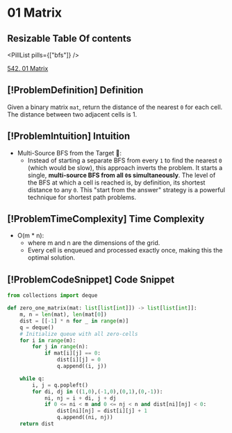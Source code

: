 # 01 Matrix

## Resizable Table Of contents

<DifficultyBadge difficulty="medium" />

<PillList pills={["bfs"]} />

[542. 01 Matrix](https://leetcode.com/problems/01-matrix)

## [!ProblemDefinition] Definition

Given a binary matrix `mat`, return the distance of the nearest `0` for each cell. The distance between two adjacent cells is 1.

## [!ProblemIntuition] Intuition

- Multi-Source BFS from the Target 🎯:
    - Instead of starting a separate BFS from every `1` to find the nearest `0` (which would be slow), this approach inverts the problem. It starts a single, **multi-source BFS from all `0`s simultaneously**. The level of the BFS at which a cell is reached is, by definition, its shortest distance to any `0`. This "start from the answer" strategy is a powerful technique for shortest path problems.

## [!ProblemTimeComplexity] Time Complexity

- O(m * n):
    - where m and n are the dimensions of the grid.
    - Every cell is enqueued and processed exactly once, making this the optimal solution.

## [!ProblemCodeSnippet] Code Snippet

```python meta="source=problems/542-01-matrix/solution.py"
from collections import deque

def zero_one_matrix(mat: list[list[int]]) -> list[list[int]]:
    m, n = len(mat), len(mat[0])
    dist = [[-1] * n for _ in range(m)]
    q = deque()
    # Initialize queue with all zero-cells
    for i in range(m):
        for j in range(n):
            if mat[i][j] == 0:
                dist[i][j] = 0
                q.append((i, j))

    while q:
        i, j = q.popleft()
        for di, dj in ((1,0),(-1,0),(0,1),(0,-1)):
            ni, nj = i + di, j + dj
            if 0 <= ni < m and 0 <= nj < n and dist[ni][nj] < 0:
                dist[ni][nj] = dist[i][j] + 1
                q.append((ni, nj))
    return dist
```

